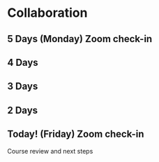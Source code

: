 # Collaboration {#six}

## 5 Days (Monday) Zoom check-in

## 4 Days

## 3 Days

## 2 Days

## Today! (Friday) Zoom check-in

Course review and next steps
